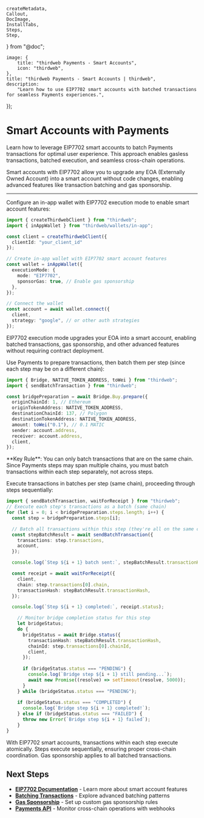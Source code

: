 	createMetadata,
	Callout,
	DocImage,
	InstallTabs,
	Steps,
	Step,
} from "@doc";

	image: {
		title: "thirdweb Payments - Smart Accounts",
		icon: "thirdweb",
	},
	title: "thirdweb Payments - Smart Accounts | thirdweb",
	description:
		"Learn how to use EIP7702 smart accounts with batched transactions for seamless Payments experiences.",
});

# Smart Accounts with Payments

Learn how to leverage EIP7702 smart accounts to batch Payments transactions for optimal user experience. This approach enables gasless transactions, batched execution, and seamless cross-chain operations.

Smart accounts with EIP7702 allow you to upgrade any EOA (Externally Owned Account) into a smart account without code changes, enabling advanced features like transaction batching and gas sponsorship.

---

<Steps>
<Step title='Install the SDK'>
<InstallTabs
	npm="npm i thirdweb"
	yarn="yarn add thirdweb"
	pnpm="pnpm i thirdweb"
/>
</Step>
<Step title='Set up EIP7702 In-App Wallet'>

Configure an in-app wallet with EIP7702 execution mode to enable smart account features:

```typescript
import { createThirdwebClient } from "thirdweb";
import { inAppWallet } from "thirdweb/wallets/in-app";

const client = createThirdwebClient({ 
  clientId: "your_client_id" 
});

// Create in-app wallet with EIP7702 smart account features
const wallet = inAppWallet({
  executionMode: {
    mode: "EIP7702",
    sponsorGas: true, // Enable gas sponsorship
  },
});

// Connect the wallet
const account = await wallet.connect({
  client,
  strategy: "google", // or other auth strategies
});
```

<Callout variant="info">
  EIP7702 execution mode upgrades your EOA into a smart account, enabling batched transactions, gas sponsorship, and other advanced features without requiring contract deployment.
</Callout>

</Step>
<Step title='Prepare Batched Bridge Transactions'>

Use Payments to prepare transactions, then batch them per step (since each step may be on a different chain):

```typescript
import { Bridge, NATIVE_TOKEN_ADDRESS, toWei } from "thirdweb";
import { sendBatchTransaction } from "thirdweb";

const bridgePreparation = await Bridge.Buy.prepare({
  originChainId: 1, // Ethereum
  originTokenAddress: NATIVE_TOKEN_ADDRESS,
  destinationChainId: 137, // Polygon
  destinationTokenAddress: NATIVE_TOKEN_ADDRESS,
  amount: toWei("0.1"), // 0.1 MATIC
  sender: account.address,
  receiver: account.address,
  client,
});
```

<Callout variant="important">
  **Key Rule**: You can only batch transactions that are on the same chain. Since Payments steps may span multiple chains, you must batch transactions within each step separately, not across steps.
</Callout>

</Step>
<Step title='Execute Batched Transactions'>

Execute transactions in batches per step (same chain), proceeding through steps sequentially:

```typescript
import { sendBatchTransaction, waitForReceipt } from "thirdweb";
// Execute each step's transactions as a batch (same chain)
for (let i = 0; i < bridgePreparation.steps.length; i++) {
  const step = bridgePreparation.steps[i];

  // Batch all transactions within this step (they're all on the same chain)
  const stepBatchResult = await sendBatchTransaction({
    transactions: step.transactions,
    account,
  });

  console.log(`Step ${i + 1} batch sent:`, stepBatchResult.transactionHash);

  const receipt = await waitForReceipt({
    client,
    chain: step.transactions[0].chain,
    transactionHash: stepBatchResult.transactionHash,
  });

  console.log(`Step ${i + 1} completed:`, receipt.status);

    // Monitor bridge completion status for this step
    let bridgeStatus;
    do {
      bridgeStatus = await Bridge.status({
        transactionHash: stepBatchResult.transactionHash,
        chainId: step.transactions[0].chainId,
        client,
      });
      
      if (bridgeStatus.status === "PENDING") {
        console.log(`Bridge step ${i + 1} still pending...`);
        await new Promise((resolve) => setTimeout(resolve, 5000));
      }
    } while (bridgeStatus.status === "PENDING");
    
    if (bridgeStatus.status === "COMPLETED") {
      console.log(`Bridge step ${i + 1} completed!`);
    } else if (bridgeStatus.status === "FAILED") {
      throw new Error(`Bridge step ${i + 1} failed`);
    }
}
```

<Callout variant="info">
  With EIP7702 smart accounts, transactions within each step execute atomically. Steps execute sequentially, ensuring proper cross-chain coordination. Gas sponsorship applies to all batched transactions.
</Callout>

</Step>
</Steps>

## Next Steps

- **[EIP7702 Documentation](/connect/account-abstraction/overview)** - Learn more about smart account features
- **[Batching Transactions](/typescript/v5/account-abstraction/batching-transactions)** - Explore advanced batching patterns
- **[Gas Sponsorship](/connect/account-abstraction/sponsoring-gas)** - Set up custom gas sponsorship rules
- **[Payments API](/pay/webhooks)** - Monitor cross-chain operations with webhooks
